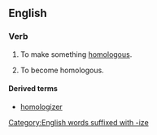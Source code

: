 ==English==

===Verb===
{{en-verb|homologiz}}

# {{lb|en|transitive}} To make something [[homologous]].
# {{lb|en|intransitive}} To become homologous.

====Derived terms====
* [[homologizer]]

[[Category:English words suffixed with -ize]]